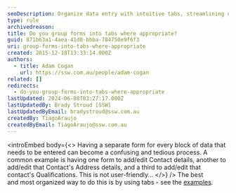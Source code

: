 ```yaml
---
seoDescription: Organize data entry with intuitive tabs, streamlining user experience and simplifying complex forms.
type: rule
archivedreason:
title: Do you group forms into tabs where appropriate?
guid: 871b63a1-4aea-41d0-bbba-784750e9f6f3
uri: group-forms-into-tabs-where-appropriate
created: 2015-12-18T13:33:14.000Z
authors:
  - title: Adam Cogan
    url: https://ssw.com.au/people/adam-cogan
related: []
redirects:
  - do-you-group-forms-into-tabs-where-appropriate
lastUpdated: 2024-06-08T03:27:17.000Z
lastUpdatedBy: Brady Stroud [SSW]
lastUpdatedByEmail: bradystroud@ssw.com.au
createdBy: TiagoAraujo
createdByEmail: TiagoAraujo@ssw.com.au
---
```


<introEmbed
  body={<>
Having a separate form for every block of data that needs to be entered can become a confusing and tedious process. A common example is having one form to add/edit Contact details, another to add/edit that Contact's Address details, and a third to add/edit that contact's Qualifications. This is not user-friendly...
  </>}
/>
The best and most organized way to do this is by using tabs - see the [examples](/use-clean-designs-when-creating-forms).
